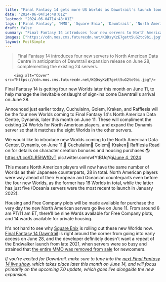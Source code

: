 ```yaml
---
title: "Final Fantasy 14 gets more US Worlds as Dawntrail's launch looms, hoping to avoid the dreadful Endwalker queues of the MMO's past"
date: "2024-06-04T14:48:01Z"
lastmod: "2024-06-04T14:48:01Z"
tags: ['Final Fantasy', 'MMO', 'Square Enix', 'Dawntrail', 'North American Data Centre', 'Dynamis']
draft: false
summary: "Final Fantasy 14 introduces four new servers to North American Data Centre in anticipation of Dawntrail expansion release on June 28, complementing the existing 24 servers."
images: ["https://cdn.mos.cms.futurecdn.net/KQDsyKzE7gett5uG2tc9bi.jpg"]
layout: PostSimple
---
```

> Final Fantasy 14 introduces four new servers to North American Data Centre in anticipation of Dawntrail expansion release on June 28, complementing the existing 24 servers.


        <img alt="Cover" src="https://cdn.mos.cms.futurecdn.net/KQDsyKzE7gett5uG2tc9bi.jpg"/>
        
Final Fantasy 14 is getting four new Worlds later this month on June 11, to help manage the inevitable onslaught of sign-ins come Dawntrail's arrival on June 28.

Announced just earlier today, Cuchulainn, Golem, Kraken, and Rafflesia will be the four new Worlds coming to Final Fantasy 14's North American Data Centre, Dynamis, later this month on June 11. These will compliment the existing 24 Worlds for North American players, and expand the Dynamis server so that it matches the eight Worlds in the other servers.

We would like to introduce new Worlds coming to the North American Data Center, Dynamis, on June 11.🦑 Cuchulainn🗿 Golem🐙 Kraken🪷 Rafflesia Read on for details on character creation bonuses and housing purchases 🌎 https://t.co/DLR5hWfDvT pic.twitter.com/wfYtBUqYqi[June 4, 2024](https://twitter.com/FF_XIV_EN/status/1797961567906287926)

This means North American players will now have the same number of Worlds as their Japanese counterparts, 28 in total. North American players were way ahead of their European and Oceanian counterparts even before the four new Worlds, as the former has 16 Worlds in total, while the latter has just five (Oceania servers were the most recent to launch in January 2022).

Housing and Free Company plots will be made available for purchase the very day the new North American servers go live on June 11. From around 8 am PT/11 am ET, there'll be nine Wards available for Free Company plots, and 14 wards available for private housing.

It's not hard to see why [Square Enix](https://www.gamesradar.com/tag/square_enix/) is rolling out these new Worlds now. [Final Fantasy 14 Dawntrail](https://www.gamesradar.com/games/mmo/final-fantasy-14-dawntrail-guide/) is right around the corner from going into early access on June 28, and the developer definitely doesn't want a repeat of the Endwalker launch from late 2021, when servers were so busy and strained that [the entire MMO was removed from sale](https://www.gamesradar.com/final-fantasy-14-sales-have-been-suspended-to-keep-up-with-the-high-demand/) for newcomers.

*If you're excited for Dawntrail, make sure to tune into the *[<em>next Final Fantasy 14 live show</em>](https://www.gamesradar.com/games/final-fantasy/final-fantasy-14-is-getting-one-more-live-letter-before-dawntrail-to-focus-on-patch-70-itself/)*, which takes place later this month on June 14, and will focus primarily on the upcoming 7.0 update, which goes live alongside the new expansion.*
        